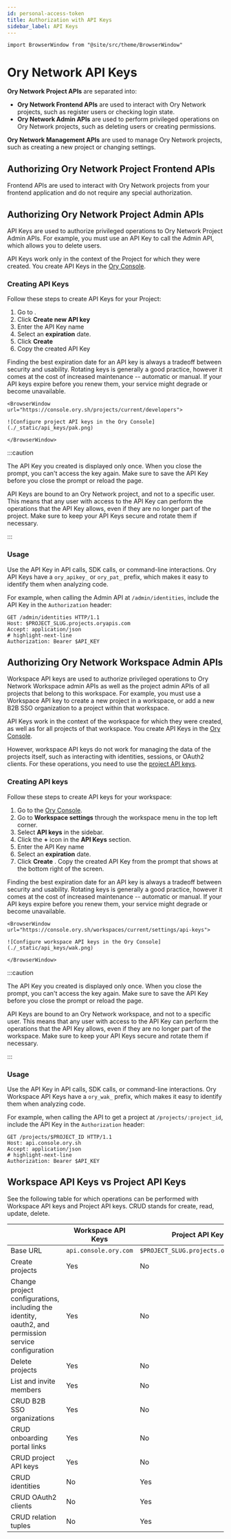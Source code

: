 ```yaml
---
id: personal-access-token
title: Authorization with API Keys
sidebar_label: API Keys
---
```


```mdx-code-block
import BrowserWindow from "@site/src/theme/BrowserWindow"
```

# Ory Network API Keys

**Ory Network Project APIs** are separated into:

- **Ory Network Frontend APIs** are used to interact with Ory Network projects, such as register users or checking login state.
- **Ory Network Admin APIs** are used to perform privileged operations on Ory Network projects, such as deleting users or creating
  permissions.

**Ory Network Management APIs** are used to manage Ory Network projects, such as creating a new project or changing settings.

## Authorizing Ory Network Project Frontend APIs

Frontend APIs are used to interact with Ory Network projects from your frontend application and do not require any special
authorization.

## Authorizing Ory Network Project Admin APIs

API Keys are used to authorize privileged operations to Ory Network Project Admin APIs. For example, you must use an API Key to
call the Admin API, which allows you to delete users.

API Keys work only in the context of the Project for which they were created. You create API Keys in the
[Ory Console](https://console.ory.sh/).

### Creating API Keys

Follow these steps to create API Keys for your Project:

1. Go to <ConsoleLink route="project.developers" />.
2. Click **Create new API key**
3. Enter the API Key name
4. Select an **expiration** date.
5. Click **Create**
6. Copy the created API Key

Finding the best expiration date for an API key is always a tradeoff between security and usability. Rotating keys is generally a
good practice, however it comes at the cost of increased maintenance -- automatic or manual. If your API keys expire before you
renew them, your service might degrade or become unavailable.

```mdx-code-block
<BrowserWindow url="https://console.ory.sh/projects/current/developers">

![Configure project API keys in the Ory Console](./_static/api_keys/pak.png)

</BrowserWindow>
```

:::caution

The API Key you created is displayed only once. When you close the prompt, you can't access the key again. Make sure to save the
API Key before you close the prompt or reload the page.

API Keys are bound to an Ory Network project, and not to a specific user. This means that any user with access to the API Key can
perform the operations that the API Key allows, even if they are no longer part of the project. Make sure to keep your API Keys
secure and rotate them if necessary.

:::

### Usage

Use the API Key in API calls, SDK calls, or command-line interactions. Ory API Keys have a `ory_apikey_` or `ory_pat_` prefix,
which makes it easy to identify them when analyzing code.

For example, when calling the Admin API at `/admin/identities`, include the API Key in the `Authorization` header:

```shell
GET /admin/identities HTTP/1.1
Host: $PROJECT_SLUG.projects.oryapis.com
Accept: application/json
# highlight-next-line
Authorization: Bearer $API_KEY
```

## Authorizing Ory Network Workspace Admin APIs

Workspace API keys are used to authorize privileged operations to Ory Network Workspace admin APIs as well as the project admin
APIs of all projects that belong to this workspace. For example, you must use a Workspace API key to create a new project in a
workspace, or add a new B2B SSO organization to a project within that workspace.

API Keys work in the context of the workspace for which they were created, as well as for all projects of that workspace. You
create API Keys in the [Ory Console](https://console.ory.sh/).

However, workspace API keys do not work for managing the data of the projects itself, such as interacting with identities,
sessions, or OAuth2 clients. For these operations, you need to use the
[project API keys](#authorizing-ory-network-project-admin-apis).

### Creating API keys

Follow these steps to create API keys for your workspace:

[//]: # "TODO: use the <ConsoleLink> once it works with `current` workspace links"

1. Go to the [Ory Console](https://console.ory.sh/).
2. Go to **Workspace settings** through the workspace menu in the top left corner.
3. Select **API keys** in the sidebar.
4. Click the **+** icon in the **API Keys** section.
5. Enter the API Key name
6. Select an **expiration** date.
7. Click **Create** . Copy the created API Key from the prompt that shows at the bottom right of the screen.

Finding the best expiration date for an API key is always a tradeoff between security and usability. Rotating keys is generally a
good practice, however it comes at the cost of increased maintenance -- automatic or manual. If your API keys expire before you
renew them, your service might degrade or become unavailable.

```mdx-code-block
<BrowserWindow url="https://console.ory.sh/workspaces/current/settings/api-keys">

![Configure workspace API keys in the Ory Console](./_static/api_keys/wak.png)

</BrowserWindow>
```

:::caution

The API Key you created is displayed only once. When you close the prompt, you can't access the key again. Make sure to save the
API Key before you close the prompt or reload the page.

API Keys are bound to an Ory Network workspace, and not to a specific user. This means that any user with access to the API Key
can perform the operations that the API Key allows, even if they are no longer part of the workspace. Make sure to keep your API
Keys secure and rotate them if necessary.

:::

### Usage

Use the API Key in API calls, SDK calls, or command-line interactions. Ory Workspace API Keys have a `ory_wak_` prefix, which
makes it easy to identify them when analyzing code.

For example, when calling the API to get a project at `/projects/:project_id`, include the API Key in the `Authorization` header:

```shell
GET /projects/$PROJECT_ID HTTP/1.1
Host: api.console.ory.sh
Accept: application/json
# highlight-next-line
Authorization: Bearer $API_KEY
```

## Workspace API Keys vs Project API Keys

See the following table for which operations can be performed with Workspace API keys and Project API keys. CRUD stands for
create, read, update, delete.

|                                                                                                     | Workspace API Keys   | Project API Keys                     |
| --------------------------------------------------------------------------------------------------- | -------------------- | ------------------------------------ |
| Base URL                                                                                            | `api.console.ory.com` | `$PROJECT_SLUG.projects.oryapis.com` |
| Create projects                                                                                     | Yes                  | No                                   |
| Change project configurations, including the identity, oauth2, and permission service configuration | Yes                  | No                                   |
| Delete projects                                                                                     | Yes                  | No                                   |
| List and invite members                                                                             | Yes                  | No                                   |
| CRUD B2B SSO organizations                                                                          | Yes                  | No                                   |
| CRUD onboarding portal links                                                                        | Yes                  | No                                   |
| CRUD project API keys                                                                               | Yes                  | No                                   |
| CRUD identities                                                                                     | No                   | Yes                                  |
| CRUD OAuth2 clients                                                                                 | No                   | Yes                                  |
| CRUD relation tuples                                                                                | No                   | Yes                                  |
